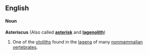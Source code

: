 ==English==

====Noun====
'''Asteriscus''' (Also called '''[[asterisk]]''' and '''[[lagenolith]]''')
# One of the [[otolith]]s found in the [[lagena]] of many [[nonmammalian]] [[vertebrates]].